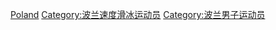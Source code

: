 [[Category:各国男子速度滑冰运动员|Poland]]
[[Category:波兰速度滑冰运动员|Category:波兰速度滑冰运动员]]
[[Category:波兰男子运动员|Category:波兰男子运动员]]